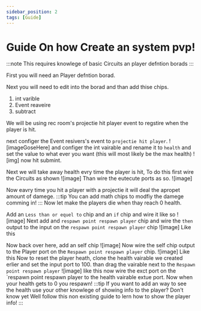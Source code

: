```yaml
---
sidebar_position: 2
tags: [Guide]
---
```


# Guide On how Create an system pvp!
:::note
This requires knowlege of basic Circuits an player defntion borads
:::

First you will need an Player defntion borad.

Next you will need to edit into the borad and than add thise chips.
1. int varible
1. Event reaveire
1. subtract

We will be using rec room's projectie hit player event to regstire when the player is hit.

next configer the Event resivers's event to `projectie hit player`.
![imageGoseHere]
and configer the int vairable and rename it to `health` and set the value to what ever you want (this will most likely be the max health)
![img]
now hit submint.

Next we will take away health evry time the player is hit,
To do this first wire the Circuits as shown
![image]
Than wire the eutecute ports as so.
![image]

Now eavry time you hit a player with a projectie it will deal the apropet amount of damege.
:::tip
You can add math chips to modfiy the damege comming in!
:::
Now let make the players die when thay reach 0 health.

Add an `Less than or equel to` chip and an `if` chip
and wire it like so
![image]
Next add and `respawn point respawn player` chip and wire the `then` output to the input on the `respawn point respawn player` chip
![image]
Like this

Now back over here, add an self chip
![image]
Now wire the self chip output to the Player port on the `Respawn point respawn player` chip.
![image]
Like this
Now to reset the player heath, clone the health vairable we created erlier and set the input port to 100.
than drag the vairable next to the `Respawn point respawn player`
![image]
like this
now wire the exct port on the `respawn point respawn player to the health vairable extue port.
Now when your health gets to 0 you respawn!
:::tip
If you want to add an way to see the health use your other knowlege of showing info to the player? Don't know yet
Well follow this non existing guide to lern how to show the player info!
:::
